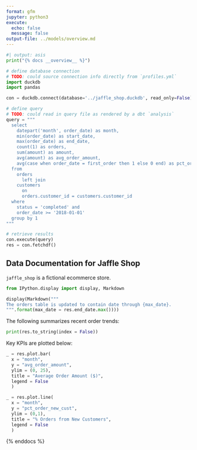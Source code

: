 ```yaml
---
format: gfm
jupyter: python3
execute:
  echo: false
  message: false
output-file: ../models/overview.md
---
```


```python
#| output: asis
print("{% docs __overview__ %}")
```

```python
# define database connection
# TODO: could source connection info directly from `profiles.yml`
import duckdb
import pandas

con = duckdb.connect(database='../jaffle_shop.duckdb', read_only=False)

# define query
# TODO: could read in query file as rendered by a dbt `analysis`
query = """
  select 
    datepart('month', order_date) as month,
    min(order_date) as start_date,
    max(order_date) as end_date,
    count(1) as orders,
    sum(amount) as amount,
    avg(amount) as avg_order_amount,
    avg(case when order_date = first_order then 1 else 0 end) as pct_order_new_cust 
  from
    orders 
      left join 
    customers
      on
      orders.customer_id = customers.customer_id
  where
    status = 'completed' and
    order_date >= '2018-01-01'
  group by 1
"""

# retrieve results
con.execute(query)
res = con.fetchdf()
```

## Data Documentation for Jaffle Shop

`jaffle_shop` is a fictional ecommerce store.

```python
from IPython.display import display, Markdown

display(Markdown("""
The orders table is updated to contain date through {max_date}.
""".format(max_date = res.end_date.max())))
```

The following summarizes recent order trends:

```python
print(res.to_string(index = False))
```

Key KPIs are plotted below:

```python
_ = res.plot.bar(
  x = "month", 
  y = "avg_order_amount", 
  ylim = (0, 25),
  title = "Average Order Amount ($)",
  legend = False
  )
```

```python
_ = res.plot.line(
  x = "month", 
  y = "pct_order_new_cust", 
  ylim = (0,1),
  title = "% Orders from New Customers",
  legend = False
  )
```

{% enddocs %}
